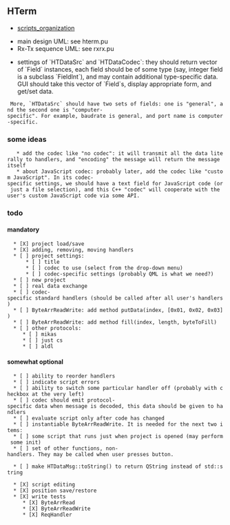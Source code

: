 
== HTerm ==

* [[scripts_organization]]



* main design UML: see hterm.pu
* Rx-Tx sequence UML: see rxrx.pu

* settings of `HTDataSrc` and `HTDataCodec`: they should return vector of `Field` instances, each field should be of some type (say, integer field is a subclass `FieldInt`), and may contain additional type-specific data. GUI should take this vector of `Field`s, display appropriate form, and get/set data. 
  More, `HTDataSrc` should have two sets of fields: one is "general", and the second one is "computer-specific". For example, baudrate is general, and port name is computer-specific.

=== some ideas ===

    * add the codec like "no codec": it will transmit all the data literally to handlers, and "encoding" the message will return the message itself
    * about JavaScript codec: probably later, add the codec like "custom JavaScript". In its codec-specific settings, we should have a text field for JavaScript code (or just a file selection), and this C++ "codec" will cooperate with the user's custom JavaScript code via some API.

=== todo ===

==== mandatory ====

   * [X] project load/save
   * [X] adding, removing, moving handlers
   * [ ] project settings:
       * [ ] title
       * [ ] codec to use (select from the drop-down menu)
       * [ ] codec-specific settings (probably QML is what we need?)
   * [ ] new project
   * [ ] real data exchange
   * [ ] codec-specific standard handlers (should be called after all user's handlers)
   * [ ] ByteArrReadWrite: add method putData(index, [0x01, 0x02, 0x03])
   * [ ] ByteArrReadWrite: add method fill(index, length, byteToFill)
   * [ ] other protocols:
      * [ ] mikas
      * [ ] just cs
      * [ ] aldl


==== somewhat optional ====

   * [ ] ability to reorder handlers
   * [ ] indicate script errors
   * [ ] ability to switch some particular handler off (probably with checkbox at the very left)
   * [ ] codec should emit protocol-specific data when message is decoded, this data should be given to handlers
   * [ ] evaluate script only after code has changed
   * [ ] instantiable ByteArrReadWrite. It is needed for the next two items:
   * [ ] some script that runs just when project is opened (may perform some init)
   * [ ] set of other functions, non-handlers. They may be called when user presses button.

   * [ ] make HTDataMsg::toString() to return QString instead of std::string




   * [X] script editing
   * [X] position save/restore
   * [X] write tests
      * [X] ByteArrRead
      * [X] ByteArrReadWrite
      * [X] ReqHandler

